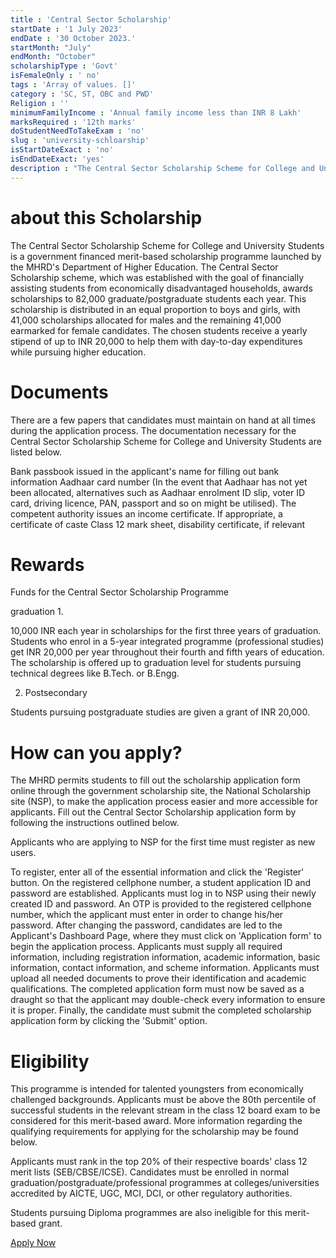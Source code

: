 ```yaml
---
title : 'Central Sector Scholarship'
startDate : '1 July 2023'  
endDate : '30 October 2023.'
startMonth: "July"
endMonth: "October"
scholarshipType : 'Govt'
isFemaleOnly : ' no'
tags : 'Array of values. []'
category : 'SC, ST, OBC and PWD'
Religion : ''
minimumFamilyIncome : 'Annual family income less than INR 8 Lakh'
marksRequired : '12th marks' 
doStudentNeedToTakeExam : 'no'
slug : 'university-schloarship'
isStartDateExact : 'no'
isEndDateExact: 'yes'
description : "The Central Sector Scholarship Scheme for College and University Students is a government financed merit-based scholarship programme launched by the MHRD's Department of Higher Education."
---
```





# about this Scholarship
The Central Sector Scholarship Scheme for College and University Students is a government financed merit-based scholarship programme launched by the MHRD's Department of Higher Education. The Central Sector Scholarship scheme, which was established with the goal of financially assisting students from economically disadvantaged households, awards scholarships to 82,000 graduate/postgraduate students each year. This scholarship is distributed in an equal proportion to boys and girls, with 41,000 scholarships allocated for males and the remaining 41,000 earmarked for female candidates. The chosen students receive a yearly stipend of up to INR 20,000 to help them with day-to-day expenditures while pursuing higher education.



# Documents
 
There are a few papers that candidates must maintain on hand at all times during the application process. The documentation necessary for the Central Sector Scholarship Scheme for College and University Students are listed below.

Bank passbook issued in the applicant's name for filling out bank information
Aadhaar card number (In the event that Aadhaar has not yet been allocated, alternatives such as Aadhaar enrolment ID slip, voter ID card, driving licence, PAN, passport and so on might be utilised).
The competent authority issues an income certificate.
If appropriate, a certificate of caste
Class 12 mark sheet, disability certificate, if relevant


# Rewards
Funds for the Central Sector Scholarship Programme

graduation 1.

10,000 INR each year in scholarships for the first three years of graduation.
Students who enrol in a 5-year integrated programme (professional studies) get INR 20,000 per year throughout their fourth and fifth years of education.
The scholarship is offered up to graduation level for students pursuing technical degrees like B.Tech. or B.Engg.


2. Postsecondary

Students pursuing postgraduate studies are given a grant of INR 20,000.


# How can you apply?
The MHRD permits students to fill out the scholarship application form online through the government scholarship site, the National Scholarship site (NSP), to make the application process easier and more accessible for applicants. Fill out the Central Sector Scholarship application form by following the instructions outlined below.

Applicants who are applying to NSP for the first time must register as new users.

To register, enter all of the essential information and click the 'Register' button. On the registered cellphone number, a student application ID and password are established.
Applicants must log in to NSP using their newly created ID and password. An OTP is provided to the registered cellphone number, which the applicant must enter in order to change his/her password.
After changing the password, candidates are led to the Applicant's Dashboard Page, where they must click on 'Application form' to begin the application process.
Applicants must supply all required information, including registration information, academic information, basic information, contact information, and scheme information.
Applicants must upload all needed documents to prove their identification and academic qualifications.
The completed application form must now be saved as a draught so that the applicant may double-check every information to ensure it is proper.
Finally, the candidate must submit the completed scholarship application form by clicking the 'Submit' option.

# Eligibility
 This programme is intended for talented youngsters from economically challenged backgrounds. Applicants must be above the 80th percentile of successful students in the relevant stream in the class 12 board exam to be considered for this merit-based award. More information regarding the qualifying requirements for applying for the scholarship may be found below.

Applicants must rank in the top 20% of their respective boards' class 12 merit lists (SEB/CBSE/ICSE).
Candidates must be enrolled in normal graduation/postgraduate/professional programmes at colleges/universities accredited by AICTE, UGC, MCI, DCI, or other regulatory authorities.

Students pursuing Diploma programmes are also ineligible for this merit-based grant.


[Apply Now](https://scholarships.gov.in/)